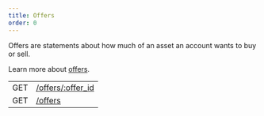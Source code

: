 ```yaml
---
title: Offers
order: 0
---
```



Offers are statements about how much of an asset an account wants to buy or sell.

Learn more about [offers](../../../docs/glossary/decentralized-exchange.mdx).

<EndpointsTable title="Endpoints">

|     |                                   |
| --- | --------------------------------- |
| GET | [/offers/:offer_id](./single.mdx) |
| GET | [/offers](./list.mdx)             |

</EndpointsTable>
